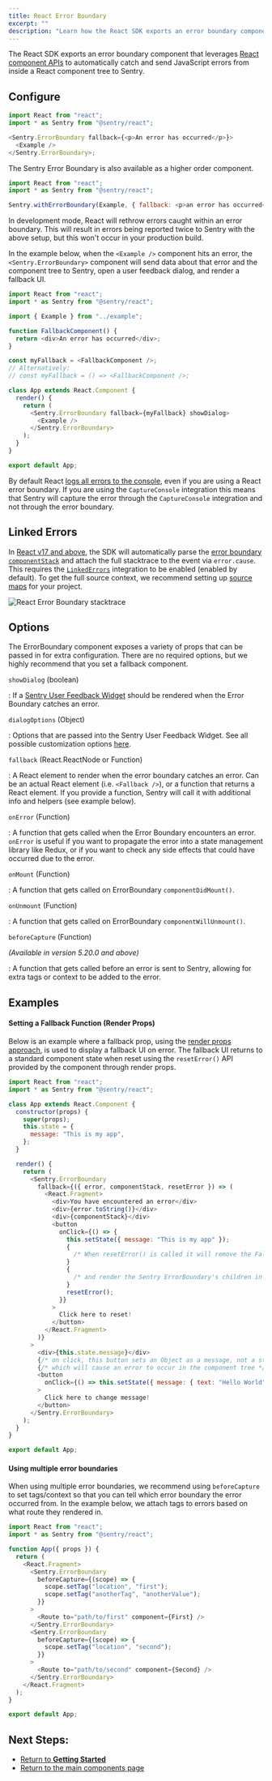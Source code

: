 ```yaml
---
title: React Error Boundary
excerpt: ""
description: "Learn how the React SDK exports an error boundary component that leverages React component APIs."
---
```


The React SDK exports an error boundary component that leverages [React component APIs](https://reactjs.org/docs/error-boundaries.html) to automatically catch and send JavaScript errors from inside a React component tree to Sentry.

## Configure

```javascript
import React from "react";
import * as Sentry from "@sentry/react";

<Sentry.ErrorBoundary fallback={<p>An error has occurred</p>}>
  <Example />
</Sentry.ErrorBoundary>;
```

The Sentry Error Boundary is also available as a higher order component.

```javascript
import React from "react";
import * as Sentry from "@sentry/react";

Sentry.withErrorBoundary(Example, { fallback: <p>an error has occurred</p> });
```

<Alert level="warning" title="Note">

In development mode, React will rethrow errors caught within an error boundary. This will result in errors being reported twice to Sentry with the above setup, but this won't occur in your production build.

</Alert>

In the example below, when the `<Example />` component hits an error, the `<Sentry.ErrorBoundary>` component will send data about that error and the component tree to Sentry, open a user feedback dialog, and render a fallback UI.

```javascript
import React from "react";
import * as Sentry from "@sentry/react";

import { Example } from "../example";

function FallbackComponent() {
  return <div>An error has occurred</div>;
}

const myFallback = <FallbackComponent />;
// Alternatively:
// const myFallback = () => <FallbackComponent />;

class App extends React.Component {
  render() {
    return (
      <Sentry.ErrorBoundary fallback={myFallback} showDialog>
        <Example />
      </Sentry.ErrorBoundary>
    );
  }
}

export default App;
```

<Alert level="warning" title="Note">

By default React [logs all errors to the console](https://github.com/facebook/react/blob/493f72b0a7111b601c16b8ad8bc2649d82c184a0/packages/react-reconciler/src/ReactFiberErrorLogger.js#L85), even if you are using a React error boundary. If you are using the `CaptureConsole` integration this means that Sentry will capture the error through the `CaptureConsole` integration and not through the error boundary.

</Alert>

## Linked Errors

In [React v17 and above](https://reactjs.org/blog/2020/08/10/react-v17-rc.html#native-component-stacks), the SDK will automatically parse the [error boundary `componentStack`](https://react.dev/reference/react/Component#componentdidcatch-parameters) and attach the full stacktrace to the event via `error.cause`. This requires the [`LinkedErrors`](../../configuration/integrations/linkederrors/) integration to be enabled (enabled by default). To get the full source context, we recommend setting up [source maps](../../sourcemaps) for your project.

![React Error Boundary stacktrace](errorboundary-error.png)

## Options

The ErrorBoundary component exposes a variety of props that can be passed in for extra configuration. There are no required options, but we highly recommend that you set a fallback component.

`showDialog` (boolean)

: If a [Sentry User Feedback Widget](../../user-feedback/) should be rendered when the Error Boundary catches an error.

`dialogOptions` (Object)

: Options that are passed into the Sentry User Feedback Widget. See all possible customization options [here](../../user-feedback/#customizing-the-widget).

`fallback` (React.ReactNode or Function)

: A React element to render when the error boundary catches an error. Can be an actual React element (i.e. `<Fallback />`), or a function that returns a React element. If you provide a function, Sentry will call it with additional info and helpers (see example below).

`onError` (Function)

: A function that gets called when the Error Boundary encounters an error. `onError` is useful if you want to propagate the error into a state management library like Redux, or if you want to check any side effects that could have occurred due to the error.

`onMount` (Function)

: A function that gets called on ErrorBoundary `componentDidMount()`.

`onUnmount` (Function)

: A function that gets called on ErrorBoundary `componentWillUnmount()`.

`beforeCapture` (Function)

_(Available in version 5.20.0 and above)_

: A function that gets called before an error is sent to Sentry, allowing for extra tags or context to be added to the error.

## Examples

#### Setting a Fallback Function (Render Props)

Below is an example where a fallback prop, using the [render props approach](https://reactjs.org/docs/render-props.html), is used to display a fallback UI on error. The fallback UI returns to a standard component state when reset using the `resetError()` API provided by the component through render props.

```javascript
import React from "react";
import * as Sentry from "@sentry/react";

class App extends React.Component {
  constructor(props) {
    super(props);
    this.state = {
      message: "This is my app",
    };
  }

  render() {
    return (
      <Sentry.ErrorBoundary
        fallback={({ error, componentStack, resetError }) => (
          <React.Fragment>
            <div>You have encountered an error</div>
            <div>{error.toString()}</div>
            <div>{componentStack}</div>
            <button
              onClick={() => {
                this.setState({ message: "This is my app" });
                {
                  /* When resetError() is called it will remove the Fallback component */
                }
                {
                  /* and render the Sentry ErrorBoundary's children in their initial state */
                }
                resetError();
              }}
            >
              Click here to reset!
            </button>
          </React.Fragment>
        )}
      >
        <div>{this.state.message}</div>
        {/* on click, this button sets an Object as a message, not a string. */}
        {/* which will cause an error to occur in the component tree */}
        <button
          onClick={() => this.setState({ message: { text: "Hello World" } })}
        >
          Click here to change message!
        </button>
      </Sentry.ErrorBoundary>
    );
  }
}

export default App;
```

#### Using multiple error boundaries

When using multiple error boundaries, we recommend using `beforeCapture` to set tags/context so that you can tell which error boundary the error occurred from. In the example below, we attach tags to errors based on what route they rendered in.

```javascript
import React from "react";
import * as Sentry from "@sentry/react";

function App({ props }) {
  return (
    <React.Fragment>
      <Sentry.ErrorBoundary
        beforeCapture={(scope) => {
          scope.setTag("location", "first");
          scope.setTag("anotherTag", "anotherValue");
        }}
      >
        <Route to="path/to/first" component={First} />
      </Sentry.ErrorBoundary>
      <Sentry.ErrorBoundary
        beforeCapture={(scope) => {
          scope.setTag("location", "second");
        }}
      >
        <Route to="path/to/second" component={Second} />
      </Sentry.ErrorBoundary>
    </React.Fragment>
  );
}

export default App;
```

## Next Steps:

- [Return to **Getting Started**](../../)
- [Return to the main components page](../)
